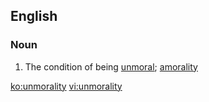 ==English==

===Noun===
{{en-noun|-}}

# {{context|rare|lang=en}} The condition of being [[unmoral]]; [[amorality]]

[[ko:unmorality]]
[[vi:unmorality]]